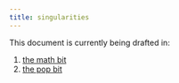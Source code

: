 ```yaml
---
title: singularities
---
```


This document is currently being drafted in:

1. [the math bit](math.qmd)
2. [the pop bit](pop.qmd)